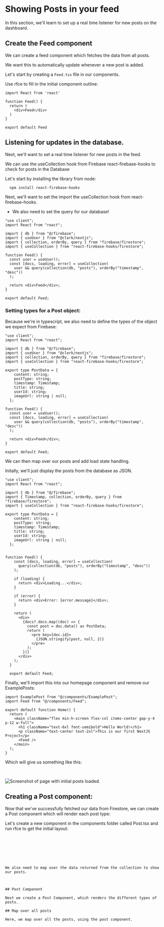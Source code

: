 # Showing Posts in your feed

In this section, we'll learn to set up a real time listener for new posts on the dashboard.

## Create the Feed component

We can create a feed component which fetches the data from all posts.

We want this to automatically update whenever a new post is added.

Let's start by creating a `Feed.tsx` file in our components.

Use rfce to fill in the initial component outline:

```tsx filename="components/Feed.tsx" copy
import React from 'react'

function Feed() {
  return (
    <div>Feed</div>
  )
}

export default Feed
```

## Listening for updates in the database.

Next, we'll want to set a real time listener for new posts in the feed. 

We can use the useCollection hook from Firebase react-firebase-hooks to check for posts in the Database

Let's start by installing the library from node:

```sh filename="terminal" copy
  npm install react-firebase-hooks
```

Next, we'll want to set the import the useCollection hook from react-firebase-hooks.

* We also need to set the query for our database!


```tsx filename="/components/Feed.tsx" copy
"use client";
import React from "react";

import { db } from "@/firebase";
import { useUser } from "@clerk/nextjs";
import { collection, orderBy, query } from "firebase/firestore";
import { useCollection } from "react-firebase-hooks/firestore";

function Feed() {
  const user = useUser();
  const [docs, loading, error] = useCollection(
    user && query(collection(db, "posts"), orderBy("timestamp", "desc"))
  );
  
  return <div>Feed</div>;
}

export default Feed;
```

### Setting types for a Post object:

Because we're in typescript, we also need to define the types of the object we expect from Firebase:

```tsx filename="/components/Feed.tsx" copy
"use client";
import React from "react";

import { db } from "@/firebase";
import { useUser } from "@clerk/nextjs";
import { collection, orderBy, query } from "firebase/firestore";
import { useCollection } from "react-firebase-hooks/firestore";

export type PostData = {
    content: string;
    postType: string;
    timestamp: Timestamp;
    title: string;
    userId: string;
    imageUrl: string | null;
  };

function Feed() {
  const user = useUser();
  const [docs, loading, error] = useCollection(
    user && query(collection(db, "posts"), orderBy("timestamp", "desc"))
  );
  
  return <div>Feed</div>;
}

export default Feed;
```

We can then map over our posts and add load state handling. 

Initally, we'll just display the posts from the database as JSON.

```tsx filename="/components/Feed.tsx" copy
"use client";
import React from "react";

import { db } from "@/firebase";
import { Timestamp, collection, orderBy, query } from "firebase/firestore";
import { useCollection } from "react-firebase-hooks/firestore";

export type PostData = {
    content: string;
    postType: string;
    timestamp: Timestamp;
    title: string;
    userId: string;
    imageUrl: string | null;
  };
  

function Feed() {
    const [docs, loading, error] = useCollection(
      query(collection(db, "posts"), orderBy("timestamp", "desc"))
    );
  
    if (loading) {
      return <div>Loading...</div>;
    }
  
    if (error) {
      return <div>Error: {error.message}</div>;
    }
  
    return (
      <div>
        {docs?.docs.map((doc) => {
          const post = doc.data() as PostData;
          return (
            <pre key={doc.id}>
              {JSON.stringify(post, null, 2)}
            </pre>
          );
        })}
      </div>
    );
  }
  
  export default Feed;
```

Finally, we'll import this into our homepage component and remove our ExamplePosts:

```tsx filename="app/page.tsx" copy
import ExamplePost from "@/components/ExamplePost";
import Feed from "@/components/Feed";

export default function Home() {
  return (
    <main className="flex min-h-screen flex-col items-center gap-y-4 p-12 w-full">
      <h1 className="text-6xl font-semibold">Hello World!</h1>
      <p className="text-center text-2xl">This is our first NextJS Project</p>
      <Feed />
    </main>
  );
}
```

Which will give us something like this:


<br/>

<Image
  src="/forms/first_posts.png"
  alt="Screenshot of page with initial posts loaded."
  width={1000}
  height={1000}
/>


## Creating a Post component:

Now that we've successfully fetched our data from Firestore, we can create a Post component which will render each post type:

Let's create a new component in the components folder called Post.tsx and run rfce to get the initial layout:

```tsx filename="/components/Post.tsx" copy







We also need to map over the data returned from the collection to show our posts.



## Post Component

Next we create a Post Component, which renders the different types of posts.

## Map over all posts

Here, we map over all the posts, using the post component.

